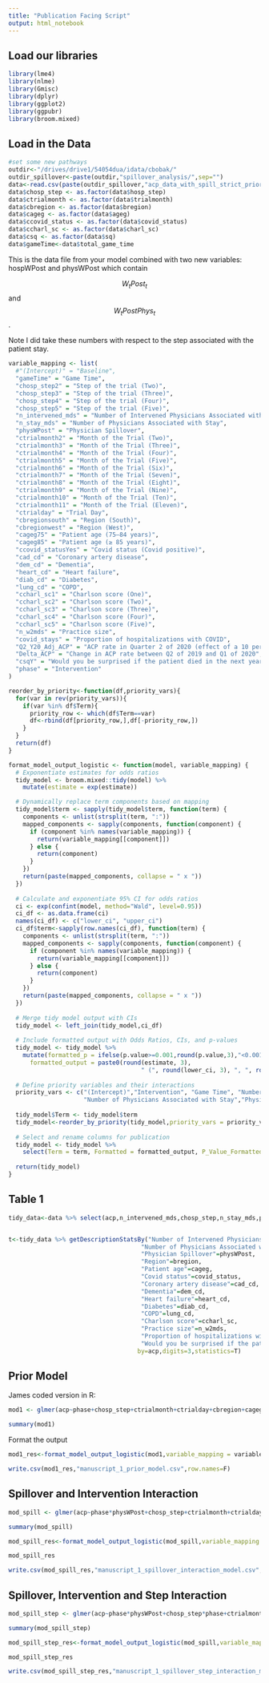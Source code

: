 ```yaml
---
title: "Publication Facing Script"
output: html_notebook
---
```


## Load our libraries

```r
library(lme4)
library(nlme)
library(Gmisc)
library(dplyr)
library(ggplot2)
library(ggpubr)
library(broom.mixed)
```

## Load in the Data

```r
#set some new pathways
outdir<-"/drives/drive1/54054dua/idata/cbobak/"
outdir_spillover<-paste(outdir,"spillover_analysis/",sep="")
data<-read.csv(paste(outdir_spillover,"acp_data_with_spill_strict_prior_stochastic_gameTime.csv",sep=""))
data$chosp_step <- as.factor(data$hosp_step)
data$ctrialmonth <- as.factor(data$trialmonth)
data$cbregion <- as.factor(data$bregion)
data$cageg <- as.factor(data$ageg)
data$ccovid_status <- as.factor(data$covid_status)
data$ccharl_sc <- as.factor(data$charl_sc)
data$csq <- as.factor(data$sq)
data$gameTime<-data$total_game_time
```

This is the data file from your model combined with two new variables: hospWPost and physWPost which contain

$$ W_tPost_t$$ and $$W_tPostPhys_t$$. 

Note I did take these numbers with respect to the step associated with the patient stay. 

```r
variable_mapping <- list(
  #"(Intercept)" = "Baseline",
  "gameTime" = "Game Time",
  "chosp_step2" = "Step of the trial (Two)",
  "chosp_step3" = "Step of the trial (Three)",
  "chosp_step4" = "Step of the trial (Four)",
  "chosp_step5" = "Step of the trial (Five)",
  "n_intervened_mds" = "Number of Intervened Physicians Associated with Stay",
  "n_stay_mds" = "Number of Physicians Associated with Stay",
  "physWPost" = "Physician Spillover",
  "ctrialmonth2" = "Month of the Trial (Two)",
  "ctrialmonth3" = "Month of the Trial (Three)",
  "ctrialmonth4" = "Month of the Trial (Four)",
  "ctrialmonth5" = "Month of the Trial (Five)",
  "ctrialmonth6" = "Month of the Trial (Six)",
  "ctrialmonth7" = "Month of the Trial (Seven)",
  "ctrialmonth8" = "Month of the Trial (Eight)",
  "ctrialmonth9" = "Month of the Trial (Nine)",
  "ctrialmonth10" = "Month of the Trial (Ten)",
  "ctrialmonth11" = "Month of the Trial (Eleven)",
  "ctrialday" = "Trial Day",
  "cbregionsouth" = "Region (South)",
  "cbregionwest" = "Region (West)",
  "cageg75" = "Patient age (75–84 years)",
  "cageg85" = "Patient age (≥ 85 years)",
  "ccovid_statusYes" = "Covid status (Covid positive)",
  "cad_cd" = "Coronary artery disease",
  "dem_cd" = "Dementia",
  "heart_cd" = "Heart failure",
  "diab_cd" = "Diabetes",
  "lung_cd" = "COPD",
  "ccharl_sc1" = "Charlson score (One)",
  "ccharl_sc2" = "Charlson score (Two)",
  "ccharl_sc3" = "Charlson score (Three)",
  "ccharl_sc4" = "Charlson score (Four)",
  "ccharl_sc5" = "Charlson score (Five)",
  "n_w2mds" = "Practice size",
  "covid_stays" = "Proportion of hospitalizations with COVID",
  "Q2_Y20_Adj_ACP" = "ACP rate in Quarter 2 of 2020 (effect of a 10 percentage-point increase)",
  "Delta_ACP" = "Change in ACP rate between Q2 of 2019 and Q1 of 2020",
  "csqY" = "Would you be surprised if the patient died in the next year (Yes)",
  "phase" = "Intervention"
)

reorder_by_priority<-function(df,priority_vars){
  for(var in rev(priority_vars)){
    if(var %in% df$Term){
      priority_row <- which(df$Term==var)
      df<-rbind(df[priority_row,],df[-priority_row,])
    }
  }
  return(df)
}

format_model_output_logistic <- function(model, variable_mapping) {
  # Exponentiate estimates for odds ratios
  tidy_model <- broom.mixed::tidy(model) %>%
    mutate(estimate = exp(estimate))

  # Dynamically replace term components based on mapping
  tidy_model$term <- sapply(tidy_model$term, function(term) {
    components <- unlist(strsplit(term, ":"))
    mapped_components <- sapply(components, function(component) {
      if (component %in% names(variable_mapping)) {
        return(variable_mapping[[component]])
      } else {
        return(component)
      }
    })
    return(paste(mapped_components, collapse = " x "))
  })
  
  # Calculate and exponentiate 95% CI for odds ratios
  ci <- exp(confint(model, method="Wald", level=0.95))
  ci_df <- as.data.frame(ci)
  names(ci_df) <- c("lower_ci", "upper_ci")
  ci_df$term<-sapply(row.names(ci_df), function(term) {
    components <- unlist(strsplit(term, ":"))
    mapped_components <- sapply(components, function(component) {
      if (component %in% names(variable_mapping)) {
        return(variable_mapping[[component]])
      } else {
        return(component)
      }
    })
    return(paste(mapped_components, collapse = " x "))
  })
  
  # Merge tidy model output with CIs
  tidy_model <- left_join(tidy_model,ci_df)
  
  # Include formatted output with Odds Ratios, CIs, and p-values
  tidy_model <- tidy_model %>%
    mutate(formatted_p = ifelse(p.value>=0.001,round(p.value,3),"<0.001"),
      formatted_output = paste0(round(estimate, 3),
                                     " (", round(lower_ci, 3), ", ", round(upper_ci, 3), ")"))
  
  # Define priority variables and their interactions
  priority_vars <- c("(Intercept)","Intervention", "Game Time", "Number of Intervened Physicians Associated with Stay",
                     "Number of Physicians Associated with Stay","Physician Spillover", "Step of the trial", "Proportion of hospitalizations with COVID")
  
  tidy_model$Term <- tidy_model$term
  tidy_model<-reorder_by_priority(tidy_model,priority_vars = priority_vars)
  
  # Select and rename columns for publication
  tidy_model <- tidy_model %>%
    select(Term = term, Formatted = formatted_output, P_Value_Formatted = formatted_p)
  
  return(tidy_model)
}

```

## Table 1

```r
tidy_data<-data %>% select(acp,n_intervened_mds,chosp_step,n_stay_mds,physWPost,bregion,cageg,covid_status,cad_cd,dem_cd,heart_cd,diab_cd,lung_cd,ccharl_sc,n_w2mds,covid_stays,sq)


t<-tidy_data %>% getDescriptionStatsBy("Number of Intervened Physicians Associated with Stay" = n_intervened_mds ,
                                     "Number of Physicians Associated with Stay"=n_stay_mds,
                                     "Physician Spillover"=physWPost,
                                     "Region"=bregion,
                                     "Patient age"=cageg,
                                     "Covid status"=covid_status,
                                     "Coronary artery disease"=cad_cd,
                                     "Dementia"=dem_cd,
                                     "Heart failure"=heart_cd,
                                     "Diabetes"=diab_cd,
                                     "COPD"=lung_cd,
                                     "Charlson score"=ccharl_sc,
                                     "Practice size"=n_w2mds,
                                     "Proportion of hospitalizations with COVID"=covid_stays,
                                     "Would you be surprised if the patient died in the next year?"=covid_stays,
                                    by=acp,digits=3,statistics=T)

```

## Prior Model

James coded version in R:

```r
mod1 <- glmer(acp~phase+chosp_step+ctrialmonth+ctrialday+cbregion+cageg+ccovid_status+cad_cd+dem_cd+heart_cd+diab_cd+lung_cd+ccharl_sc+n_w2mds+covid_stays+Q2_Y20_Adj_ACP+Delta_ACP+csq+(1|HospitalID),family=binomial(link="logit"),data=data)

summary(mod1)
```

Format the output

```r
mod1_res<-format_model_output_logistic(mod1,variable_mapping = variable_mapping)
```

```r
write.csv(mod1_res,"manuscript_1_prior_model.csv",row.names=F)
```

## Spillover and Intervention Interaction

```r
mod_spill <- glmer(acp~phase*physWPost+chosp_step+ctrialmonth+ctrialday+cbregion+cageg+ccovid_status+cad_cd+dem_cd+heart_cd+diab_cd+lung_cd+ccharl_sc+n_w2mds+covid_stays+Q2_Y20_Adj_ACP+Delta_ACP+csq+(1|HospitalID),family=binomial(link="logit"),data=data)

summary(mod_spill)
```

```r
mod_spill_res<-format_model_output_logistic(mod_spill,variable_mapping = variable_mapping)

mod_spill_res
```

```r
write.csv(mod_spill_res,"manuscript_1_spillover_interaction_model.csv",row.names=F)
```


## Spillover, Intervention and Step Interaction

```r
mod_spill_step <- glmer(acp~phase*physWPost+chosp_step*phase+ctrialmonth+ctrialday+cbregion+cageg+ccovid_status+cad_cd+dem_cd+heart_cd+diab_cd+lung_cd+ccharl_sc+n_w2mds+covid_stays+Q2_Y20_Adj_ACP+Delta_ACP+csq+(1|HospitalID),family=binomial(link="logit"),data=data)

summary(mod_spill_step)
```

```r
mod_spill_step_res<-format_model_output_logistic(mod_spill,variable_mapping = variable_mapping)

mod_spill_step_res
```

```r
write.csv(mod_spill_step_res,"manuscript_1_spillover_step_interaction_model.csv",row.names=F)
```